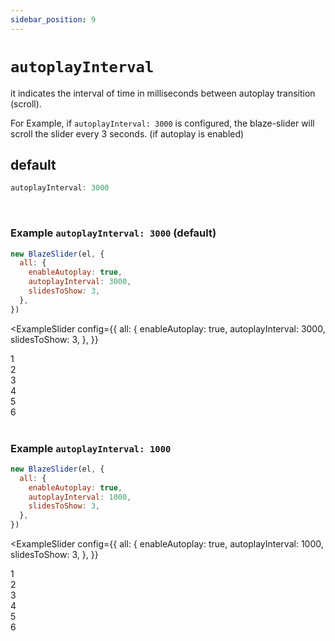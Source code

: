 ```yaml
---
sidebar_position: 9
---
```


# `autoplayInterval`


it indicates the interval of time in milliseconds between autoplay transition (scroll).

For Example, if `autoplayInterval: 3000` is configured, the blaze-slider will scroll the slider every 3 seconds. (if autoplay is enabled)

## default

```typescript
autoplayInterval: 3000
```

<br />

### Example `autoplayInterval: 3000` (default)

```javascript
new BlazeSlider(el, {
  all: {
    enableAutoplay: true,
    autoplayInterval: 3000,
    slidesToShow: 3,
  },
})
```

<ExampleSlider
  config={{
    all: {
      enableAutoplay: true,
      autoplayInterval: 3000,
      slidesToShow: 3,
    },
  }}
>
  <div> 1 </div>
  <div> 2 </div>
  <div> 3 </div>
  <div> 4 </div>
  <div> 5 </div>
  <div> 6 </div>
</ExampleSlider>

<br />

### Example `autoplayInterval: 1000`

```javascript
new BlazeSlider(el, {
  all: {
    enableAutoplay: true,
    autoplayInterval: 1000,
    slidesToShow: 3,
  },
})
```

<ExampleSlider
  config={{
    all: {
      enableAutoplay: true,
      autoplayInterval: 1000,
      slidesToShow: 3,
    },
  }}
>
  <div> 1 </div>
  <div> 2 </div>
  <div> 3 </div>
  <div> 4 </div>
  <div> 5 </div>
  <div> 6 </div>
</ExampleSlider>

<br />
